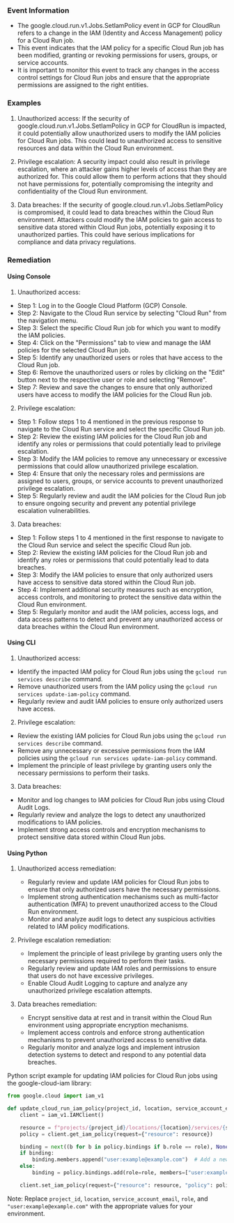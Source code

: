 
### Event Information

- The google.cloud.run.v1.Jobs.SetIamPolicy event in GCP for CloudRun refers to a change in the IAM (Identity and Access Management) policy for a Cloud Run job.
- This event indicates that the IAM policy for a specific Cloud Run job has been modified, granting or revoking permissions for users, groups, or service accounts.
- It is important to monitor this event to track any changes in the access control settings for Cloud Run jobs and ensure that the appropriate permissions are assigned to the right entities.


### Examples

1. Unauthorized access: If the security of google.cloud.run.v1.Jobs.SetIamPolicy in GCP for CloudRun is impacted, it could potentially allow unauthorized users to modify the IAM policies for Cloud Run jobs. This could lead to unauthorized access to sensitive resources and data within the Cloud Run environment.

2. Privilege escalation: A security impact could also result in privilege escalation, where an attacker gains higher levels of access than they are authorized for. This could allow them to perform actions that they should not have permissions for, potentially compromising the integrity and confidentiality of the Cloud Run environment.

3. Data breaches: If the security of google.cloud.run.v1.Jobs.SetIamPolicy is compromised, it could lead to data breaches within the Cloud Run environment. Attackers could modify the IAM policies to gain access to sensitive data stored within Cloud Run jobs, potentially exposing it to unauthorized parties. This could have serious implications for compliance and data privacy regulations.

### Remediation

#### Using Console

1. Unauthorized access:
- Step 1: Log in to the Google Cloud Platform (GCP) Console.
- Step 2: Navigate to the Cloud Run service by selecting "Cloud Run" from the navigation menu.
- Step 3: Select the specific Cloud Run job for which you want to modify the IAM policies.
- Step 4: Click on the "Permissions" tab to view and manage the IAM policies for the selected Cloud Run job.
- Step 5: Identify any unauthorized users or roles that have access to the Cloud Run job.
- Step 6: Remove the unauthorized users or roles by clicking on the "Edit" button next to the respective user or role and selecting "Remove".
- Step 7: Review and save the changes to ensure that only authorized users have access to modify the IAM policies for the Cloud Run job.

2. Privilege escalation:
- Step 1: Follow steps 1 to 4 mentioned in the previous response to navigate to the Cloud Run service and select the specific Cloud Run job.
- Step 2: Review the existing IAM policies for the Cloud Run job and identify any roles or permissions that could potentially lead to privilege escalation.
- Step 3: Modify the IAM policies to remove any unnecessary or excessive permissions that could allow unauthorized privilege escalation.
- Step 4: Ensure that only the necessary roles and permissions are assigned to users, groups, or service accounts to prevent unauthorized privilege escalation.
- Step 5: Regularly review and audit the IAM policies for the Cloud Run job to ensure ongoing security and prevent any potential privilege escalation vulnerabilities.

3. Data breaches:
- Step 1: Follow steps 1 to 4 mentioned in the first response to navigate to the Cloud Run service and select the specific Cloud Run job.
- Step 2: Review the existing IAM policies for the Cloud Run job and identify any roles or permissions that could potentially lead to data breaches.
- Step 3: Modify the IAM policies to ensure that only authorized users have access to sensitive data stored within the Cloud Run job.
- Step 4: Implement additional security measures such as encryption, access controls, and monitoring to protect the sensitive data within the Cloud Run environment.
- Step 5: Regularly monitor and audit the IAM policies, access logs, and data access patterns to detect and prevent any unauthorized access or data breaches within the Cloud Run environment.

#### Using CLI

1. Unauthorized access:
- Identify the impacted IAM policy for Cloud Run jobs using the `gcloud run services describe` command.
- Remove unauthorized users from the IAM policy using the `gcloud run services update-iam-policy` command.
- Regularly review and audit IAM policies to ensure only authorized users have access.

2. Privilege escalation:
- Review the existing IAM policies for Cloud Run jobs using the `gcloud run services describe` command.
- Remove any unnecessary or excessive permissions from the IAM policies using the `gcloud run services update-iam-policy` command.
- Implement the principle of least privilege by granting users only the necessary permissions to perform their tasks.

3. Data breaches:
- Monitor and log changes to IAM policies for Cloud Run jobs using Cloud Audit Logs.
- Regularly review and analyze the logs to detect any unauthorized modifications to IAM policies.
- Implement strong access controls and encryption mechanisms to protect sensitive data stored within Cloud Run jobs.

#### Using Python

1. Unauthorized access remediation:
   - Regularly review and update IAM policies for Cloud Run jobs to ensure that only authorized users have the necessary permissions.
   - Implement strong authentication mechanisms such as multi-factor authentication (MFA) to prevent unauthorized access to the Cloud Run environment.
   - Monitor and analyze audit logs to detect any suspicious activities related to IAM policy modifications.

2. Privilege escalation remediation:
   - Implement the principle of least privilege by granting users only the necessary permissions required to perform their tasks.
   - Regularly review and update IAM roles and permissions to ensure that users do not have excessive privileges.
   - Enable Cloud Audit Logging to capture and analyze any unauthorized privilege escalation attempts.

3. Data breaches remediation:
   - Encrypt sensitive data at rest and in transit within the Cloud Run environment using appropriate encryption mechanisms.
   - Implement access controls and enforce strong authentication mechanisms to prevent unauthorized access to sensitive data.
   - Regularly monitor and analyze logs and implement intrusion detection systems to detect and respond to any potential data breaches.

Python script example for updating IAM policies for Cloud Run jobs using the google-cloud-iam library:

```python
from google.cloud import iam_v1

def update_cloud_run_iam_policy(project_id, location, service_account_email, role):
    client = iam_v1.IAMClient()

    resource = f"projects/{project_id}/locations/{location}/services/{service_account_email}"
    policy = client.get_iam_policy(request={"resource": resource})

    binding = next((b for b in policy.bindings if b.role == role), None)
    if binding:
        binding.members.append("user:example@example.com")  # Add a new member to the role
    else:
        binding = policy.bindings.add(role=role, members=["user:example@example.com"])  # Create a new role binding

    client.set_iam_policy(request={"resource": resource, "policy": policy})
```

Note: Replace `project_id`, `location`, `service_account_email`, `role`, and `"user:example@example.com"` with the appropriate values for your environment.

